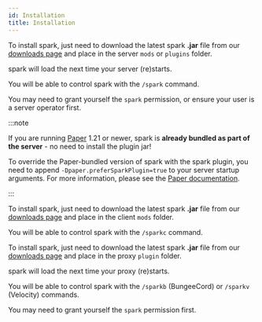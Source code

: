 ```yaml
---
id: Installation
title: Installation
---
```



<Tabs>
<TabItem value="server" label="Minecraft Server" default>

To install spark, just need to download the latest spark **.jar** file from our [downloads page](https://spark.lucko.me/download) and place in the server `mods` or `plugins` folder.

spark will load the next time your server (re)starts.

You will be able to control spark with the `/spark` command.

You may need to grant yourself the `spark` permission, or ensure your user is a server operator first.

:::note

If you are running [Paper](https://papermc.io/software/paper) 1.21 or newer, spark is **already bundled as part of the server** - no need to install the plugin jar!

To override the Paper-bundled version of spark with the spark plugin, you need to append `-Dpaper.preferSparkPlugin=true` to your server startup arguments.
For more information, please see the [Paper documentation](https://docs.papermc.io/paper/profiling).

:::

</TabItem>
<TabItem value="client" label="Minecraft Client">

To install spark, just need to download the latest spark **.jar** file from our [downloads page](https://spark.lucko.me/download) and place in the client `mods` folder.

You will be able to control spark with the `/sparkc` command.

</TabItem>
<TabItem value="proxy" label="Minecraft Proxy" default>

To install spark, just need to download the latest spark **.jar** file from our [downloads page](https://spark.lucko.me/download) and place in the proxy `plugin` folder.

spark will load the next time your proxy (re)starts.

You will be able to control spark with the `/sparkb` (BungeeCord) or `/sparkv` (Velocity) commands.

You may need to grant yourself the `spark` permission first.

</TabItem>
</Tabs>
